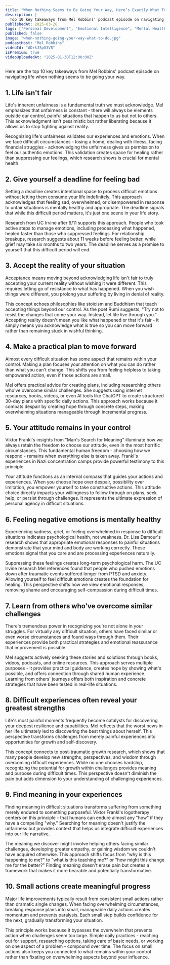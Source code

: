 ```yaml
---
title: "When Nothing Seems to Be Going Your Way, Here’s Exactly What To Do"
description: |
  Top 10 key takeaways from Mel Robbins' podcast episode on navigating life when nothing seems to be going your way.
publishedAt: 2025-03-28
tags: ["Personal Development", "Emotional Intelligence", "Mental Health"]
published: false
image: "when-nothing-going-your-way-what-to-do.jpg"
podcastHost: "Mel Robbins"
videoId: "ADrkJSpG3V8"
isPremium: true
videoUploadedAt: "2025-01-30T12:00:00Z"
---
```



<PodcastSummaryPageLayout frontmatter={frontmatter}>

Here are the top 10 key takeaways from Mel Robbins' podcast episode on navigating life when nothing seems to be going your way.

## 1. Life isn't fair

Life's inherent unfairness is a fundamental truth we must acknowledge. Mel emphasizes that unfairness is constant - there will always be elements outside our control, painful situations that happen to us but not to others. This acknowledgment isn't pessimistic but rather liberating because it allows us to stop fighting against reality.

Recognizing life's unfairness validates our experiences and emotions. When we face difficult circumstances - losing a home, dealing with illness, facing financial struggles - acknowledging the unfairness gives us permission to feel our authentic emotions. This validation creates space for healing rather than suppressing our feelings, which research shows is crucial for mental health.

## 2. Give yourself a deadline for feeling bad

Setting a deadline creates intentional space to process difficult emotions without letting them consume your life indefinitely. This approach acknowledges that feeling sad, overwhelmed, or disempowered in response to unfair situations is mentally healthy and appropriate. The deadline signals that while this difficult period matters, it's just one scene in your life story.

Research from UC Irvine after 9/11 supports this approach. People who took active steps to manage emotions, including processing what happened, healed faster than those who suppressed feelings. For relationship breakups, research suggests about 11 weeks before feeling better, while grief may take six months to two years. The deadline serves as a promise to yourself that this difficult period will end.

## 3. Accept the reality of your situation

Acceptance means moving beyond acknowledging life isn't fair to truly accepting your current reality without wishing it were different. This requires letting go of resistance to what has happened. When you wish things were different, you prolong your suffering by living in denial of reality.

This concept echoes philosophies like stoicism and Buddhism that teach accepting things beyond our control. As the poet Rumi suggests, "Try not to resist the changes that come your way. Instead, let life live through you." Accepting reality doesn't mean you like what happened or that it's fair - it simply means you acknowledge what is true so you can move forward rather than remaining stuck in wishful thinking.

## 4. Make a practical plan to move forward

Almost every difficult situation has some aspect that remains within your control. Making a plan focuses your attention on what you can do rather than what you can't change. This shifts you from feeling helpless to taking empowered action, even if those actions are small.

Mel offers practical advice for creating plans, including researching others who've overcome similar challenges. She suggests using internet resources, books, videos, or even AI tools like ChatGPT to create structured 30-day plans with specific daily actions. This approach works because it combats despair by creating hope through concrete steps, making overwhelming situations manageable through incremental progress.

## 5. Your attitude remains in your control

Viktor Frankl's insights from "Man's Search for Meaning" illuminate how we always retain the freedom to choose our attitude, even in the most horrific circumstances. This fundamental human freedom - choosing how we respond - remains when everything else is taken away. Frankl's experiences in Nazi concentration camps provide powerful testimony to this principle.

Your attitude functions as an internal compass that guides your actions and experiences. When you choose hope over despair, possibility over limitation, you empower yourself to take constructive actions. This attitude choice directly impacts your willingness to follow through on plans, seek help, or persist through challenges. It represents the ultimate expression of personal agency in difficult situations.

## 6. Feeling negative emotions is mentally healthy

Experiencing sadness, grief, or feeling overwhelmed in response to difficult situations indicates psychological health, not weakness. Dr. Lisa Damour's research shows that appropriate emotional responses to painful situations demonstrate that your mind and body are working correctly. These emotions signal that you care and are processing experiences naturally.

Suppressing these feelings creates long-term psychological harm. The UC Irvine research Mel references found that people who pushed emotions down after traumatic events suffered longer from PTSD and anxiety. Allowing yourself to feel difficult emotions creates the foundation for healing. This perspective shifts how we view emotional responses, removing shame and encouraging self-compassion during difficult times.

## 7. Learn from others who've overcome similar challenges

There's tremendous power in recognizing you're not alone in your struggles. For virtually any difficult situation, others have faced similar or even worse circumstances and found ways through them. Their experiences provide both practical strategies and emotional reassurance that improvement is possible.

Mel suggests actively seeking these stories and solutions through books, videos, podcasts, and online resources. This approach serves multiple purposes - it provides practical guidance, creates hope by showing what's possible, and offers connection through shared human experience. Learning from others' journeys offers both inspiration and concrete strategies that have been tested in real-life situations.

## 8. Difficult experiences often reveal your greatest strengths

Life's most painful moments frequently become catalysts for discovering your deepest resilience and capabilities. Mel reflects that the worst news in her life ultimately led to discovering the best things about herself. This perspective transforms challenges from merely painful experiences into opportunities for growth and self-discovery.

This concept connects to post-traumatic growth research, which shows that many people develop new strengths, perspectives, and wisdom through overcoming difficult experiences. While no one chooses hardship, recognizing the potential for growth within challenges provides meaning and purpose during difficult times. This perspective doesn't diminish the pain but adds dimension to your understanding of challenging experiences.

## 9. Find meaning in your experiences

Finding meaning in difficult situations transforms suffering from something merely endured to something purposeful. Viktor Frankl's logotherapy centers on this principle - that humans can endure almost any "how" if they have a compelling "why." Searching for meaning doesn't justify the unfairness but provides context that helps us integrate difficult experiences into our life narrative.

The meaning we discover might involve helping others facing similar challenges, developing greater empathy, or gaining wisdom we couldn't have acquired otherwise. This approach shifts focus from "why is this happening to me?" to "what is this teaching me?" or "how might this change me for the better?" Finding meaning doesn't erase pain but creates a framework that makes it more bearable and potentially transformative.

## 10. Small actions create meaningful progress

Major life improvements typically result from consistent small actions rather than dramatic single changes. When facing overwhelming circumstances, breaking response plans into small, manageable daily actions creates momentum and prevents paralysis. Each small step builds confidence for the next, gradually transforming your situation.

This principle works because it bypasses the overwhelm that prevents action when challenges seem too large. Simple daily practices - reaching out for support, researching options, taking care of basic needs, or working on one aspect of a problem - compound over time. The focus on small actions also keeps you connected to what remains within your control rather than fixating on overwhelming aspects beyond your influence.

</PodcastSummaryPageLayout>
